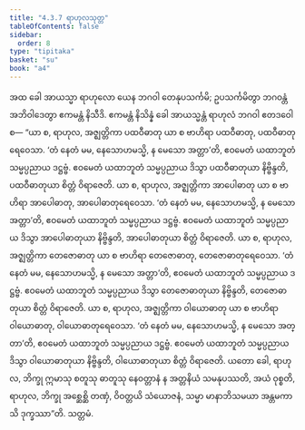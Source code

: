 ```yaml
---
title: "4.3.7 ရာဟုလသုတ္တ"
tableOfContents: false
sidebar:
  order: 8
type: "tipitaka"
basket: "su"
book: "a4"
---
```



<DynamicBreadcrumb />

<Division number="177" book="a4">

<Paragraph number="1069" book="a4">
အထ ခေါ အာယသ္မာ ရာဟုလော ယေန ဘဂဝါ တေနုပသင်္ကမိ; ဥပသင်္ကမိတွာ ဘဂဝန္တံ အဘိဝါဒေတွာ ဧကမန္တံ နိသီဒိ. ဧကမန္တံ နိသိန္နံ ခေါ အာယသ္မန္တံ ရာဟုလံ ဘဂဝါ ဧတဒဝေါစ—
</Paragraph>

<Paragraph number="1070" book="a4">
“ယာ စ, ရာဟုလ, အဇ္ဈတ္တိကာ ပထဝီဓာတု ယာ စ ဗာဟိရာ ပထဝီဓာတု, ပထဝီဓာတုရေဝေသာ. ‘တံ နေတံ မမ, နေသောဟမသ္မိ, န မေသော အတ္တာ’တိ, ဧဝမေတံ ယထာဘူတံ သမ္မပ္ပညာယ ဒဋ္ဌဗ္ဗံ. ဧဝမေတံ ယထာဘူတံ သမ္မပ္ပညာယ ဒိသွာ ပထဝီဓာတုယာ နိဗ္ဗိန္ဒတိ, ပထဝီဓာတုယာ စိတ္တံ ဝိရာဇေတိ.
</Paragraph>

<Paragraph number="1071" book="a4">
ယာ စ, ရာဟုလ, အဇ္ဈတ္တိကာ အာပေါဓာတု ယာ စ ဗာဟိရာ အာပေါဓာတု, အာပေါဓာတုရေဝေသာ. ‘တံ နေတံ မမ, နေသောဟမသ္မိ, န မေသော အတ္တာ’တိ, ဧဝမေတံ ယထာဘူတံ သမ္မပ္ပညာယ ဒဋ္ဌဗ္ဗံ. ဧဝမေတံ ယထာဘူတံ သမ္မပ္ပညာယ ဒိသွာ အာပေါဓာတုယာ နိဗ္ဗိန္ဒတိ, အာပေါဓာတုယာ စိတ္တံ ဝိရာဇေတိ.
</Paragraph>

<Paragraph number="1072" book="a4">
ယာ စ, ရာဟုလ, အဇ္ဈတ္တိကာ တေဇောဓာတု ယာ စ ဗာဟိရာ တေဇောဓာတု, တေဇောဓာတုရေဝေသာ. ‘တံ နေတံ မမ, နေသောဟမသ္မိ, န မေသော အတ္တာ’တိ, ဧဝမေတံ ယထာဘူတံ သမ္မပ္ပညာယ ဒဋ္ဌဗ္ဗံ. ဧဝမေတံ ယထာဘူတံ သမ္မပ္ပညာယ ဒိသွာ တေဇောဓာတုယာ နိဗ္ဗိန္ဒတိ, တေဇောဓာတုယာ စိတ္တံ ဝိရာဇေတိ.
</Paragraph>

<Paragraph number="1073" book="a4">
ယာ စ, ရာဟုလ, အဇ္ဈတ္တိကာ ဝါယောဓာတု ယာ စ ဗာဟိရာ ဝါယောဓာတု, ဝါယောဓာတုရေဝေသာ. ‘တံ နေတံ မမ, နေသောဟမသ္မိ, န မေသော အတ္တာ’တိ, ဧဝမေတံ ယထာဘူတံ သမ္မပ္ပညာယ ဒဋ္ဌဗ္ဗံ. ဧဝမေတံ ယထာဘူတံ သမ္မပ္ပညာယ ဒိသွာ ဝါယောဓာတုယာ နိဗ္ဗိန္ဒတိ, ဝါယောဓာတုယာ စိတ္တံ ဝိရာဇေတိ.
</Paragraph>

<Paragraph number="1074" book="a4">
ယတော ခေါ, ရာဟုလ, ဘိက္ခု ဣမာသု စတူသု ဓာတူသု နေဝတ္တာနံ န အတ္တနိယံ သမနုပဿတိ, အယံ ဝုစ္စတိ, ရာဟုလ, ဘိက္ခု အစ္ဆေစ္ဆိ တဏှံ, ဝိဝတ္တယိ သံယောဇနံ, သမ္မာ မာနာဘိသမယာ အန္တမကာသိ ဒုက္ခဿာ”တိ.

</Paragraph>
</Division>

<Paragraph number="1075" type="center" book="a4">
သတ္တမံ.
</Paragraph>